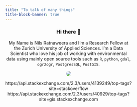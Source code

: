 ```yaml
---
title: "To talk of many things"
title-block-banner: true
---
```


<style>
h1{
  display: none
}
</style>

<div style="width: 80%; text-align: center">


<h3> Hi there 👋  </h3>

My Name is Nils Ratnaweera and I'm a Research Fellow at the Zurich University of Applied Sciences. I'm a Data Scientist who love his job of working with environmental data using mainly open source tools such as `R`, `python`, `gdal`, `ogr2ogr`, `PostgresSQL`, `PostGIS`.

<div>

<!-- I understand something better once I try to explain it. This is one of my motivations to start blogging: to learn more on the topics I'm interested in.  -->

<!-- Also, writing helps me complete the thought process of half baked ideas. And last but not least, I want to join the vibrant community of `R` users, open source enthusiasts, spatial people, python lovers, linux advocates and data scientists. -->


<div style = "text-align: center">
<img src = "images/portrait.jpeg" style = "max-width: 200px;   border-radius: 50%;">
</div>


https://api.stackexchange.com/2.3/users/4139249/top-tags?site=stackoverflow
https://api.stackexchange.com/2.3/users/40929/top-tags?site=gis.stackexchange.com
